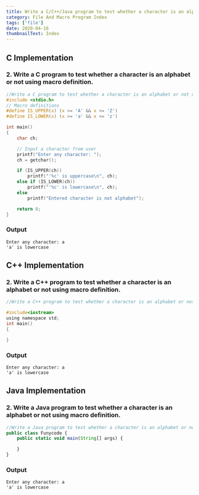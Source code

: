 ```yaml
---
title: Write a C/C++/Java program to test whether a character is an alphabet or not using macro definition.
category: File And Macro Program Index
tags: ['file']
date: 2020-04-16
thumbnailText: Index
---
```


## C Implementation
### 2. Write a C program to test whether a character is an alphabet or not using macro definition.
```c
//Write a C program to test whether a character is an alphabet or not using macro definition.
#include <stdio.h>
// Macro definitions
#define IS_UPPER(x) (x >= 'A' && x <= 'Z')
#define IS_LOWER(x) (x >= 'a' && x <= 'z')

int main()
{
    char ch;

    // Input a character from user
    printf("Enter any character: ");
    ch = getchar();

    if (IS_UPPER(ch))
        printf("'%c' is uppercase\n", ch);
    else if (IS_LOWER(ch))
        printf("'%c' is lowercase\n", ch);
    else
        printf("Entered character is not alphabet");

    return 0;
}
```
### Output
```
Enter any character: a
'a' is lowercase
```

## C++ Implementation
### 2. Write a C++ program to test whether a character is an alphabet or not using macro definition.
```c
//Write a C++ program to test whether a character is an alphabet or not using macro definition.

#include<iostream>
using namespace std;
int main()
{

}
```
### Output
```
Enter any character: a
'a' is lowercase
```

## Java Implementation
### 2. Write a Java program to test whether a character is an alphabet or not using macro definition.
```js
//Write a Java program to test whether a character is an alphabet or not using macro definition.
public class Funycode {
    public static void main(String[] args) {

    }
}
```
### Output
```
Enter any character: a
'a' is lowercase
```
